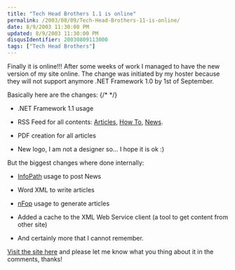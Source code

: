 ```yaml
---
title: "Tech Head Brothers 1.1 is online"
permalink: /2003/08/09/Tech-Head-Brothers-11-is-online/
date: 8/9/2003 11:30:00 PM
updated: 8/9/2003 11:30:00 PM
disqusIdentifier: 20030809113000
tags: ["Tech Head Brothers"]
---
```

Finally it is online!!! After some weeks of work I managed to have the new version of my site online. The change was initiated by my hoster because they will not support anymore .NET Framework 1.0 by 1st of September.  

Basically here are the changes:
{/* <!-- more --> */}

*   .NET Framework 1.1 usage 

*   RSS Feed for all contents: [Articles](http://techheadbrothers.europe.webmatrixhosting.net/RSS.aspx?rss=articles), [How To](http://techheadbrothers.europe.webmatrixhosting.net/RSS.aspx?rss=howtos), [News](http://techheadbrothers.europe.webmatrixhosting.net/RSS.aspx?rss=news). 

*   PDF creation for all articles 

*   New logo, I am not a designer so... I hope it is ok :)


But the biggest changes where done internally:

*   [InfoPath](http://www.microsoft.com/infopath) usage to post News 

*   Word XML to write articles 

*   [nFop](http://nfop.sourceforge.net/) usage to generate articles 

*   Added a cache to the XML Web Service client (a tool to get content from other site) 

*   And certainly more that I cannot remember.


[Visit the site here](http://www.TechHeadBrothers.com) and please let me know what you thing about it in the comments, thanks!  
